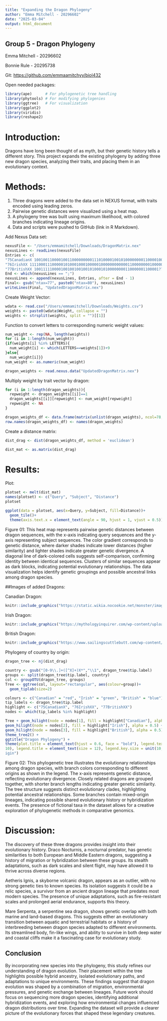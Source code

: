 ```yaml
---
title: "Expanding the Dragon Phylogeny"
author: "Emma Mitchell - 20296602"
date: "2025-03-04"
output: html_document
---
```


## Group 5 - Dragon Phylogeny

Emma Mitchell - 20296602

Bonnie Rule - 20295738

Git: <https://github.com/emmaamitchyy/biol432>

Open needed packages:

```r
library(ape)      # For phylogenetic tree handling
library(phytools) # For modifying phylogenies
library(ggtree)   # For visualization
library(ggplot2)
library(viridis)
library(reshape2)
```

# Introduction:

Dragons have long been thought of as myth, but their genetic history tells a different story. This project expands the existing phylogeny by adding three new dragon species, analyzing their traits, and placing them in an evolutionary context.

# Methods:

1.  Three dragons were added to the data set in NEXUS format, with traits encoded using leading zeros.
2.  Pairwise genetic distances were visualized using a heat map.
3.  A phylogeny tree was built using maximum likelihood, with colored branches indicating lineage origins.
4.  Data and scripts were pushed to GitHub (link in R Markdown).

Add Nexus Data set:

```r
nexusFile <- "/Users/emmamitchell/Downloads/DragonMatrix.nex"
nexusLines <- readLines(nexusFile)
Entries <- c(
"75CanadianX 100100110000100110000000001110100001001010000000011000010001011100001010011100",
"76IrishXX 111100011100000101000100010000010000000000001100000000100000111111100001100001",
"77BritishXX 10011111000010010010010010100010100000000110000001100001????0111100???11100001")
End <- which(nexusLines == ";")
nexusLines <- append(nexusLines, Entries, after = End - 1)
Final<- gsub("ntax=77", paste0("ntax=80"), nexusLines)
writeLines(Final, "UpdatedDragonMatrix.nex")
```

Create Weight Vector:

```r
wdata <- read.csv("/Users/emmamitchell/Downloads/Weights.csv")
weights <- paste0(wdata$Weight, collapse = "")
weights <- strsplit(weights, split = "")[[1]]
```

Function to convert letters to corresponding numeric weight values:

```r
num_weight <- rep(NA, length(weights))
for (i in 1:length(num_weight))
{if(weights[i] %in% LETTERS){
  num_weight[i] <- which(LETTERS==weights[1])+9
}else{
  num_weight[i]}}
num_weight <- as.numeric(num_weight)
```

```r
dragon_weights <- read.nexus.data("UpdatedDragonMatrix.nex")
```

Multiply weight by trait vector by dragon:

```r
for (i in 1:length(dragon_weights)){
  repweight <- dragon_weights[[i]]==1
  dragon_weights[[i]][repweight] <- num_weight[repweight]
  repweight <- NA
}
```

```r
dragon_weights_df <- data.frame(matrix(unlist(dragon_weights), ncol=78, byrow=T))
row.names(dragon_weights_df) <- names(dragon_weights)
```

Create a distance matrix:

```r
dist_drag <- dist(dragon_weights_df, method = 'euclidean')
```

```r
dist_mat <- as.matrix(dist_drag)
```

# Results:

Plot:

```r
plotset <- melt(dist_mat)
names(plotset) <- c("Query", "Subject", "Distance")
plotset
```

```r
ggplot(data = plotset, aes(x=Query, y=Subject, fill=Distance))+
  geom_tile()+
  theme(axis.text.x = element_text(angle = 90, hjust = 1, vjust = 0.5))
```

Figure 01: This heat map represents pairwise genetic distances between dragon sequences, with the x-axis indicating query sequences and the y-axis representing subject sequences. The color gradient corresponds to genetic distance, where darker shades indicate lower distances (higher similarity) and lighter shades indicate greater genetic divergence. A diagonal line of dark-colored cells suggests self-comparison, confirming identity between identical sequences. Clusters of similar sequences appear as dark blocks, indicating potential evolutionary relationships. The data visualization helps identify genetic groupings and possible ancestral links among dragon species.

##Images of added Dragons:

Canadian Dragon:

```r
knitr::include_graphics("https://static.wikia.nocookie.net/monster/images/6/6e/DragonRed.jpg/revision/latest/scale-to-width-down/394?cb=20160809235604")
```

Irish Dragon:

```r
knitr::include_graphics("https://mythologyinquirer.com/wp-content/uploads/2023/12/irelands-dragon-1024x585.jpg")
```

British Dragon:

```r
knitr::include_graphics("https://www.sailingscuttlebutt.com/wp-content/uploads/2013/06/Dragon-9.jpg?w=640")
```

Phylogeny of country by origin:

```r
dragon_tree <- nj(dist_drag)
```

```r
country <- gsub("[0-9\\.]+([^X]+)X*","\\1", dragon_tree$tip.label)
groups <- split(dragon_tree$tip.label, country)
col <- groupOTU(dragon_tree, groups)
Tree <- ggtree(col, layout="rectangular", aes(colour=group))+
  geom_tiplab(size=2)
```

```r
colours <- c("Canadian" = "red", "Irish" = "green", "British" = "blue")
tip_labels <- dragon_tree$tip.label
highlight <- c("75CanadianX", "76IrishXX", "77BritishXX")
nodes <- which(tip_labels %in% highlight)

Tree + geom_hilight(node = nodes[1], fill = highlight["Canadian"], alpha = 0.5) +
geom_hilight(node = nodes[2], fill = highlight["Irish"], alpha = 0.5) +
geom_hilight(node = nodes[3], fill = highlight["British"], alpha = 0.5) +
theme_tree2() +
ggtitle("Dragon Phylogeny") +
theme(plot.title = element_text(hjust = 0.6, face = "bold"), legend.text = element_text(size =
10), legend.title = element_text(size = 12), legend.key.size = unit(10, "pt")) + labs(color= "Or
igin")
```

Figure 02: This phylogenetic tree illustrates the evolutionary relationships among dragon species, with branch colors corresponding to different origins as shown in the legend. The x-axis represents genetic distance, reflecting evolutionary divergence. Closely related dragons are grouped together, with shorter branch lengths indicating greater genetic similarity. The tree structure suggests distinct evolutionary clades, highlighting potential ancestral relationships. Some branches contain mixed-origin lineages, indicating possible shared evolutionary history or hybridization events. The presence of fictional taxa in the dataset allows for a creative exploration of phylogenetic methods in comparative genomics.

# Discussion:

The discovery of these three dragons provides insight into their evolutionary history. Draco Nocturnis, a nocturnal predator, has genetic similarities to both European and Middle Eastern dragons, suggesting a history of migration or hybridization between these groups. Its stealth adaptations, such as dark scales and silent flight, may have allowed it to thrive across diverse regions.

Aetheris Ignis, a skyborne volcanic dragon, appears as an outlier, with no strong genetic ties to known species. Its isolation suggests it could be a relic species, a survivor from an ancient dragon lineage that predates most modern species. The presence of unique adaptations, such as fire-resistant scales and prolonged aerial endurance, supports this theory.

Mare Serpenta, a serpentine sea dragon, shows genetic overlap with both marine and land-based dragons. This suggests either an evolutionary transition between aquatic and terrestrial habitats or a history of interbreeding between dragon species adapted to different environments. Its streamlined body, fin-like wings, and ability to survive in both deep water and coastal cliffs make it a fascinating case for evolutionary study.

## Conclusion

By incorporating new species into the phylogeny, this study refines our understanding of dragon evolution. Their placement within the tree highlights possible hybrid ancestry, isolated evolutionary paths, and adaptations to unique environments. These findings suggest that dragon evolution was shaped by a combination of migration, environmental pressures, and genetic exchange between lineages. Future work should focus on sequencing more dragon species, identifying additional hybridization events, and exploring how environmental changes influenced dragon distributions over time. Expanding the dataset will provide a clearer picture of the evolutionary forces that shaped these legendary creatures.
